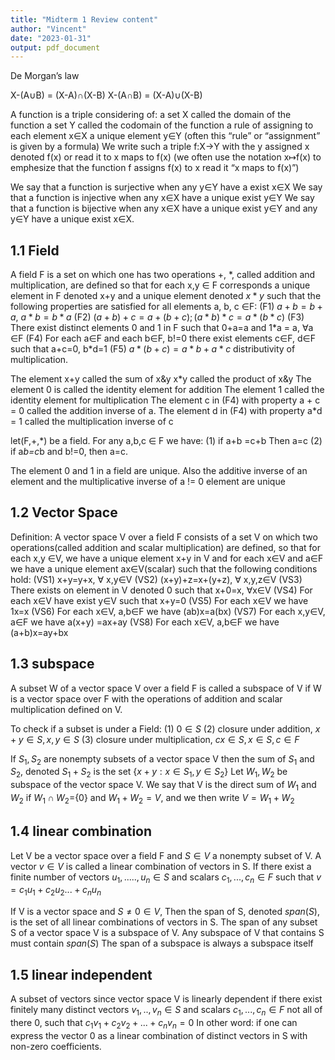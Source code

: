 ```yaml
---
title: "Midterm 1 Review content"
author: "Vincent"
date: "2023-01-31"
output: pdf_document
---
```


De Morgan's law

X-(A$\cup$B) = (X-A)$\cap$(X-B)\newline
X-(A$\cap$B) = (X-A)$\cup$(X-B)\newline\newline


A function is a triple considering of:
  a set X called the domain of the function\newline
  a set Y called the codomain of the function\newline
  a rule of assigning to each element x$\in$X a unique element y$\in$Y
    (often this "rule" or "assignment" is given by a formula)\newline
We write such a triple f:X->Y with the y assigned x denoted f(x) or read it to x maps to f(x)
  (we often use the notation x$\mapsto$f(x) to emphesize that the function f assigns f(x) to x read it "x maps to f(x)")\newline
  

We say that a function is surjective when any y$\in$Y have a exist x$\in$X\newline
We say that a function is injective when any x$\in$X have a unique exist y$\in$Y\newline
We say that a function is bijective when any x$\in$X have a unique exist y$\in$Y and any y$\in$Y have a unique exist x$\in$X.\newline\newline

## 1.1 Field

A field F is a set on which one has two operations +, $*$, called addition and multiplication, are defined so that for each x,y $\in$ F corresponds a unique element in F denoted x+y and a unique element denoted $x * y$ such that the following properties are satisfied for all elements a, b, c $\in$F: \newline
(F1) $a+b = b+a$, $a*b=b*a$\newline\newline
(F2) $(a+b)+c =a+(b+c); (a*b)*c=a*(b*c)$\newline\newline
(F3) There exist distinct elements 0 and 1 in F such that 0+a=a and 1$*$a = a, $\forall$a $\in$F\newline\newline
(F4) For each a$\in$F and each b$\in$F, b!=0 there exist elements c$\in$F, d$\in$F such that a+c=0, b*d=1\newline\newline
(F5) $a*(b+c)=a*b+a*c$ distributivity of multiplication.\newline\newline

The element x+y called the sum of x&y x$*$y called the product of x&y\newline
The element 0 is called the identity element for addition\newline
The element 1 called the identity element for multiplication\newline
The element c in (F4) with property a + c = 0 called the addition inverse of a.\newline
The element d in (F4) with property a$*$d = 1 called the multiplication inverse of c\newline\newline\newline

let(F,+,$*$) be a field. For any a,b,c $\in$ F we have:\newline
 (1) if a+b =c+b Then a=c\newline
 (2) if a*b=c*b and b!=0, then a=c.\newline\newline
 
The element 0 and 1 in a field are unique. Also the additive inverse of an element and the multiplicative inverse of a != 0 element are unique\newline


## 1.2 Vector Space

Definition: A vector space V over a field F consists of a set V on which two operations(called addition and scalar multiplication) are defined, so that for each x,y $\in$V, we have a unique element x+y in V and for each x$\in$V and a$\in$F we have a unique element ax$\in$V(scalar) such that the following conditions hold:\newline
(VS1) x+y=y+x, $\forall$ x,y$\in$V\newline
(VS2) (x+y)+z=x+(y+z), $\forall$ x,y,z$\in$V\newline
(VS3) There exists on element in V denoted 0 such that x+0=x, $\forall$x$\in$V\newline
(VS4) For each x$\in$V have exist y$\in$V such that x+y=0\newline
(VS5) For each x$\in$V we have 1x=x\newline
(VS6) For each x$\in$V, a,b$\in$F we have (ab)x=a(bx)\newline
(VS7) For each x,y$\in$V, a$\in$F we have a(x+y) =ax+ay\newline
(VS8) For each x$\in$V, a,b$\in$F we have (a+b)x=ay+bx\newline

## 1.3 subspace

A subset W of a vector space V over a field F is called a subspace of V if W is a vector space over F with the operations of addition and scalar multiplication defined on V.\newline\newline

To check if a subset is under a Field:\newline
  (1) $0\in S$\newline
  (2) closure under addition, $x+y\in S, x, y\in S$
  (3) closure under multiplication, $cx\in S, x\in S, c\in F$
  
If $S_1,S_2$ are nonempty subsets of a vector space V then the sum of $S_1$ and $S_2$, denoted $S_1+S_2$ is the set {$x+y: x\in S_1, y\in S_2$}\newline\newline
Let $W_1, W_2$ be subspace of the vector space V. We say that V is the direct sum of $W_1$ and $W_2$ if $W_1\cap W_2=${0} and $W_1+W_2 =V,$ and we then write $V=W_1+W_2$\newline\newline
  
## 1.4 linear combination

Let V be a vector space over a field F and $S\in V$ a nonempty subset of V. A vector $v\in V$ is called a linear combination of vectors in S. If there exist a finite number of vectors $u_1,.....,u_n\in S$ and scalars $c_1,...,c_n\in F$ such that $v=c_1u_1+c_2u_2...+c_nu_n$\newline\newline

If V is a vector space and $S\ne 0\in V$, Then the span of S, denoted $span(S)$, is the set of all linear combinations of vectors in S.\newline
The span of any subset S of a vector space V is a subspace of V. Any subspace of V that contains S must contain $span(S)$\newline
The span of a subspace is always a subspace itself\newline

## 1.5 linear independent

A subset of vectors since vector space V is linearly dependent if there exist finitely many distinct vectors $v_1,..,v_n\in S$ and scalars $c_1,...,c_n\in F$ not all of there 0, such that $c_1v_1+c_2v_2+...+c_nv_n=0$\newline
In other word: if one can express the vector 0 as a linear combination of distinct vectors in S with non-zero coefficients.\newline\newline











